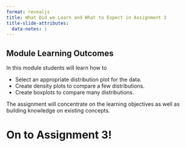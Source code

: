 ```yaml
---
format: revealjs
title: What Did we Learn and What to Expect in Assignment 3
title-slide-attributes:
  data-notes: |
---
```


## Module Learning Outcomes

In this module students will learn how to

- Select an appropriate distribution plot for the data.
- Create density plots to compare a few distributions.
- Create boxplots to compare many distributions.

::: {.notes}
The assignment will concentrate on the learning objectives as well as building knowledge on existing concepts.
:::

# On to Assignment 3!
